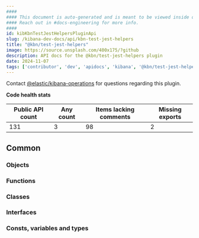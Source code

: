 ```yaml
---
####
#### This document is auto-generated and is meant to be viewed inside our experimental, new docs system.
#### Reach out in #docs-engineering for more info.
####
id: kibKbnTestJestHelpersPluginApi
slug: /kibana-dev-docs/api/kbn-test-jest-helpers
title: "@kbn/test-jest-helpers"
image: https://source.unsplash.com/400x175/?github
description: API docs for the @kbn/test-jest-helpers plugin
date: 2024-11-07
tags: ['contributor', 'dev', 'apidocs', 'kibana', '@kbn/test-jest-helpers']
---
```




Contact [@elastic/kibana-operations](https://github.com/orgs/elastic/teams/kibana-operations) for questions regarding this plugin.

**Code health stats**

| Public API count  | Any count | Items lacking comments | Missing exports |
|-------------------|-----------|------------------------|-----------------|
| 131 | 3 | 98 | 2 |

## Common

### Objects
<DocDefinitionList data={kbnTestJestHelpersObj.common.objects}/>

### Functions
<DocDefinitionList data={kbnTestJestHelpersObj.common.functions}/>

### Classes
<DocDefinitionList data={kbnTestJestHelpersObj.common.classes}/>

### Interfaces
<DocDefinitionList data={kbnTestJestHelpersObj.common.interfaces}/>

### Consts, variables and types
<DocDefinitionList data={kbnTestJestHelpersObj.common.misc}/>

